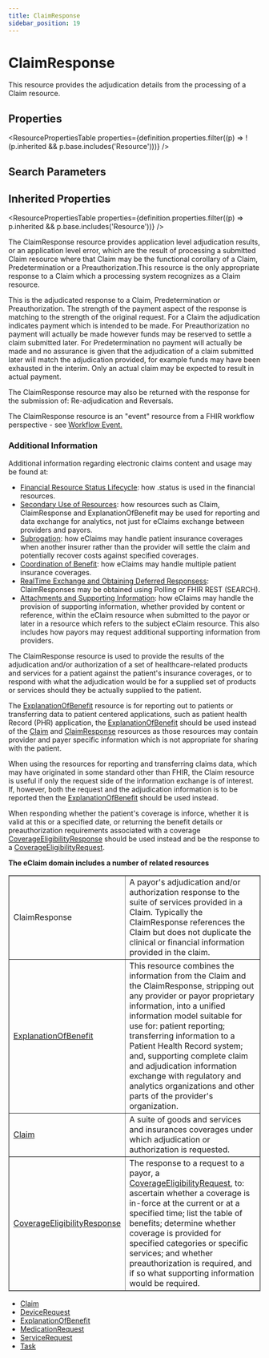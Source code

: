 ```yaml
---
title: ClaimResponse
sidebar_position: 19
---
```



# ClaimResponse

This resource provides the adjudication details from the processing of a <Link to="/docs/api/fhir/resources/claim">Claim</Link> resource.

<Tabs queryString="section">
  <TabItem value="schema" label="Schema" default>

## Properties

<ResourcePropertiesTable
  properties={definition.properties.filter((p) => !(p.inherited && p.base.includes('Resource')))}
/>

## Search Parameters

<SearchParamsTable searchParams={definition.searchParameters} />

## Inherited Properties

<ResourcePropertiesTable properties={definition.properties.filter((p) => p.inherited && p.base.includes('Resource'))} />

  </TabItem>
<TabItem value="usage" label="Usage">
<div> <a name="scope"></a>  <p> The <Link to="/docs/api/fhir/resources/claimresponse">ClaimResponse</Link> resource provides application level adjudication results, or an application level error,  which are the result of processing a submitted <Link to="/docs/api/fhir/resources/claim">Claim</Link> resource where that <Link to="/docs/api/fhir/resources/claim">Claim</Link> may be the functional corollary of   a <Link to="/docs/api/fhir/resources/claim">Claim</Link>, Predetermination or a Preauthorization.This resource is the only appropriate response to a <Link to="/docs/api/fhir/resources/claim">Claim</Link> which a  processing system recognizes as a <Link to="/docs/api/fhir/resources/claim">Claim</Link> resource.  </p>  <p>  This is the adjudicated response to a <Link to="/docs/api/fhir/resources/claim">Claim</Link>, Predetermination or Preauthorization. The strength   of the payment aspect of the response is matching to the strength of the original request. For a   <Link to="/docs/api/fhir/resources/claim">Claim</Link> the adjudication indicates payment which is intended to be made. For Preauthorization no payment will  actually be made however funds may be reserved to settle a claim submitted later. For   Predetermination no payment will  actually be made and no assurance is given that the adjudication of a claim submitted later will  match the adjudication provided, for example funds may have been exhausted in the interim.   Only an actual claim may be expected to result in actual payment.  </p> <p> The <Link to="/docs/api/fhir/resources/claimresponse">ClaimResponse</Link> resource may also be returned with the response for the submission of: Re-adjudication and Reversals. </p>  <p>The <Link to="/docs/api/fhir/resources/claimresponse">ClaimResponse</Link> resource is an "event" resource from a FHIR workflow perspective - see <a href="https://www.hl7.org/fhir/workflow.html#event">Workflow Event.</a></p> <h3 class="self-link-parent"> Additional Information <a href="https://www.hl7.org/fhir/claimresponse.html#13.7.1.1" title="link to here" class="self-link"></a></h3> <p> Additional information regarding electronic claims content and usage may be found at: </p>   <ul> <li><a href="https://www.hl7.org/fhir/financial-module.html#resource-status">Financial Resource Status Lifecycle</a>: how .status is used in the financial resources.</li> <li><a href="https://www.hl7.org/fhir/financial-module.html#secondary-use">Secondary Use of Resources</a>: how resources such as <Link to="/docs/api/fhir/resources/claim">Claim</Link>, <Link to="/docs/api/fhir/resources/claimresponse">ClaimResponse</Link> and <Link to="/docs/api/fhir/resources/explanationofbenefit">ExplanationOfBenefit</Link>  may be used for    reporting and data exchange for analytics, not just for eClaims exchange between providers and payors.</li> <li><a href="https://www.hl7.org/fhir/financial-module.html#subrogation">Subrogation</a>: how eClaims may handle patient insurance coverages when another insurer rather than  the provider will settle the claim and potentially recover costs against specified coverages.</li> <li><a href="https://www.hl7.org/fhir/financial-module.html#cob">Coordination of Benefit</a>: how eClaims may handle multiple patient insurance coverages.</li> <li><a href="https://www.hl7.org/fhir/financial-module.html#real-time">RealTime Exchange and Obtaining Deferred Responsess</a>: <Link to="/docs/api/fhir/resources/claimresponse">ClaimResponses</Link> may be obtained using Polling or FHIR REST (SEARCH).</li> <li><a href="https://www.hl7.org/fhir/financial-module.html#attachments">Attachments and Supporting Information</a>: how eClaims may handle the provision of supporting  information, whether provided by content or reference, within the eClaim resource when submitted to the payor or later in a resource which refers  to the subject eClaim resource. This also includes how payors may request additional supporting information from providers.</li> </ul>  </div>
</TabItem>
<TabItem value="relationships" label="Relationships">
<div>   <a name="bnr"></a>       <p>The <Link to="/docs/api/fhir/resources/claimresponse">ClaimResponse</Link> resource is used to provide the results of the adjudication and/or authorization of a set of healthcare-related   products and services for a patient against the patient's insurance coverages, or to respond with what the adjudication would be for   a supplied set of products or services should they be actually supplied to the patient.   </p>    <p>The <a href="/docs/api/fhir/resources/explanationofbenefit">ExplanationOfBenefit</a> resource is for reporting out to patients or transferring data to patient centered applications, such as patient   health Record (PHR) application, the <a href="/docs/api/fhir/resources/explanationofbenefit">ExplanationOfBenefit</a>    should be used instead of the <a href="/docs/api/fhir/resources/claim">Claim</a> and <a href="/docs/api/fhir/resources/claimresponse">ClaimResponse</a> resources as those   resources may contain provider and payer specific information which is not appropriate for sharing with the patient.</p>     <p>When using the resources for reporting and transferring claims data, which may have originated in some standard other than FHIR, the <Link to="/docs/api/fhir/resources/claim">Claim</Link> resource is useful if only the  request side of the information exchange is of interest. If, however, both the request and the adjudication information is to be reported then the     <a href="/docs/api/fhir/resources/explanationofbenefit">ExplanationOfBenefit</a> should be used instead.   </p>     <p>When responding whether the patient's coverage is inforce, whether it is valid at this or a specified date, or returning   the benefit details or preauthorization requirements associated with a coverage    <a href="/docs/api/fhir/resources/coverageeligibilityresponse">CoverageEligibilityResponse</a> should be used instead and be the response to a   <a href="/docs/api/fhir/resources/coverageeligibilityrequest">CoverageEligibilityRequest</a>.   </p>     <b>The eClaim domain includes a number of related resources</b>    <table border="1" cellpadding="1" cellspacing="2" frame="box">    <tbody><tr>     <td>ClaimResponse</td>     <td>A payor's adjudication and/or authorization response to the suite of services provided in a <Link to="/docs/api/fhir/resources/claim">Claim</Link>. Typically the <Link to="/docs/api/fhir/resources/claimresponse">ClaimResponse</Link> references the <Link to="/docs/api/fhir/resources/claim">Claim</Link> but does not duplicate   the clinical or financial information provided in the claim.</td>    </tr>    <tr>     <td><a href="/docs/api/fhir/resources/explanationofbenefit">ExplanationOfBenefit</a></td>     <td>This resource combines the information from the <Link to="/docs/api/fhir/resources/claim">Claim</Link> and the <Link to="/docs/api/fhir/resources/claimresponse">ClaimResponse</Link>, stripping out any provider or payor proprietary information, into a unified information model       suitable for use for: patient reporting; transferring information to a <Link to="/docs/api/fhir/resources/patient">Patient</Link> Health Record system; and, supporting complete claim and adjudication information exchange      with regulatory and analytics organizations and other parts of the provider's organization.     </td>    </tr>       <tr>     <td><a href="/docs/api/fhir/resources/claim">Claim</a></td>     <td>A suite of goods and services and insurances coverages under which adjudication or authorization is requested.</td>    </tr>    <tr>     <td><a href="/docs/api/fhir/resources/coverageeligibilityresponse">CoverageEligibilityResponse</a></td>     <td>The response to a request to a payor, a <a href="/docs/api/fhir/resources/coverageeligibilityrequest">CoverageEligibilityRequest</a>,     to: ascertain whether a coverage is in-force at the current or at a specified time; list the table of benefits;     determine whether coverage is provided for specified categories or specific services; and whether preauthorization is required, and if so     what supporting information would be required.</td>    </tr>   </tbody></table>  </div>
</TabItem>

<TabItem value="referencedBy" label="Referenced By">
<ul><li><a href="/docs/api/fhir/resources/claim">Claim</a></li>
<li><a href="/docs/api/fhir/resources/devicerequest">DeviceRequest</a></li>
<li><a href="/docs/api/fhir/resources/explanationofbenefit">ExplanationOfBenefit</a></li>
<li><a href="/docs/api/fhir/resources/medicationrequest">MedicationRequest</a></li>
<li><a href="/docs/api/fhir/resources/servicerequest">ServiceRequest</a></li>
<li><a href="/docs/api/fhir/resources/task">Task</a></li></ul>
</TabItem>
</Tabs>
